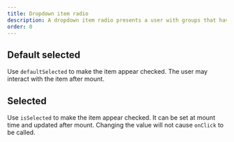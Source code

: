 ```yaml
---
title: Dropdown item radio
description: A dropdown item radio presents a user with groups that have a single selection.
order: 0
---
```


## Default selected

Use `defaultSelected` to make the item appear checked. The user may interact with the item after mount.

<Example
  Component={DropdownItemRadioDefaultSelected}
  packageName="@atlaskit/dropdown-menu"
/>

## Selected

Use `isSelected` to make the item appear checked. It can be set at mount time and updated after mount. Changing the value will not cause `onClick` to be called.

<Example
  Component={DropdownItemRadioSelected}
  packageName="@atlaskit/dropdown-menu"
/>

